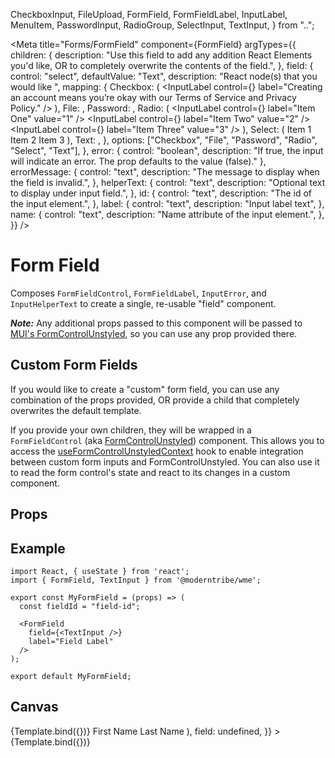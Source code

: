   CheckboxInput,
  FileUpload,
  FormField,
  FormFieldLabel,
  InputLabel,
  MenuItem,
  PasswordInput,
  RadioGroup,
  SelectInput,
  TextInput,
} from "..";

<Meta
  title="Forms/FormField"
  component={FormField}
  argTypes={{
    children: {
      description:
        "Use this field to add any addition React Elements you'd like, OR to completely overwrite the contents of the field.",
    },
    field: {
      control: "select",
      defaultValue: "Text",
      description: "React node(s) that you would like ",
      mapping: {
        Checkbox: (
          <InputLabel
            control={<CheckboxInput />}
            label="Creating an account means you’re okay with our Terms of Service and Privacy Policy."
          />
        ),
        File: <FileUpload />,
        Password: <PasswordInput />,
        Radio: (
          <RadioGroup>
            <InputLabel control={<Radio />} label="Item One" value="1" />
            <InputLabel control={<Radio />} label="Item Two" value="2" />
            <InputLabel control={<Radio />} label="Item Three" value="3" />
          </RadioGroup>
        ),
        Select: (
          <SelectInput placeholder="Select">
            <MenuItem id="item1" key="1" value="Item 1">
              Item 1
            </MenuItem>
            <MenuItem id="item2" key="2" value="Item 2">
              Item 2
            </MenuItem>
            <MenuItem id="item3" key="3" value="Item 3">
              Item 3
            </MenuItem>
          </SelectInput>
        ),
        Text: <TextInput />,
      },
      options: ["Checkbox", "File", "Password", "Radio", "Select", "Text"],
    },
    error: {
      control: "boolean",
      description: "If true, the input will indicate an error. The prop defaults to the value (false)."
    },
    errorMessage: {
      control: "text",
      description: "The message to display when the field is invalid.",
    },
    helperText: {
      control: "text",
      description: "Optional text to display under input field.",
    },
    id: {
      control: "text",
      description: "The id of the input element.",
    },
    label: {
      control: "text",
      description: "Input label text",
    },
    name: {
      control: "text",
      description: "Name attribute of the input element.",
    },
  }}
/>


# Form Field

Composes `FormFieldControl`, `FormFieldLabel`, `InputError`, and `InputHelperText` to create a single, re-usable "field" component.

**_Note:_** Any additional props passed to this component will be passed to <a href="https://mui.com/base/react-form-control/" target="_blank">MUI's FormControlUnstyled</a>, so you can use any prop provided there.

## Custom Form Fields

If you would like to create a "custom" form field, you can use any combination of the props provided, OR provide a child that completely overwrites the default template.

If you provide your own children, they will be wrapped in a `FormFieldControl` (aka <a href="https://mui.com/base/react-form-control/" target="_blank">FormControlUnstyled</a>) component. This allows you to access the <a href="https://mui.com/base/react-form-control/#useformcontrolunstyledcontext-hook" target="_blank">useFormControlUnstyledContext</a> hook to enable integration between custom form inputs and FormControlUnstyled. You can also use it to read the form control's state and react to its changes in a custom component.

## Props

<ArgsTable story="." />

## Example

```
import React, { useState } from 'react';
import { FormField, TextInput } from '@moderntribe/wme';

export const MyFormField = (props) => (
  const fieldId = "field-id";

  <FormField
    field={<TextInput />}
    label="Field Label"
  />
);

export default MyFormField;
```

## Canvas

<Canvas>
  <Story
    name="Base"
    args={{
      label: "Field label",
    }}
  >
    {Template.bind({})}
  </Story>
  <Story
    name="Custom"
    args={{
      children: (
        <Grid container spacing={2}>
          <Grid item xs={6}>
            <FormFieldLabel>First Name</FormFieldLabel>
            <TextInput placeholder="First" />
          </Grid>
          <Grid item xs={6}>
            <FormFieldLabel>Last Name</FormFieldLabel>
            <TextInput placeholder="Last" />
          </Grid>
        </Grid>
      ),
      field: undefined,
    }}
  >
    {Template.bind({})}
  </Story>
</Canvas>
